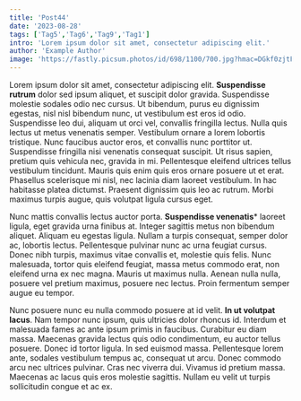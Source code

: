 ```yaml
---
title: 'Post44' 
date: '2023-08-28' 
tags: ['Tag5','Tag6','Tag9','Tag1']
intro: 'Lorem ipsum dolor sit amet, consectetur adipiscing elit.'
author: 'Example Author'
image: 'https://fastly.picsum.photos/id/698/1100/700.jpg?hmac=DGkf0zjtFnAj6is5jR-DOZhSVIw0w41m5HtM5WaTEbE'
---
```


Lorem ipsum dolor sit amet, consectetur adipiscing elit. **Suspendisse rutrum** dolor sed ipsum aliquet, et suscipit dolor gravida. Suspendisse molestie sodales odio nec cursus. Ut bibendum, purus eu dignissim egestas, nisl nisl bibendum nunc, ut vestibulum est eros id odio. Suspendisse leo dui, aliquam ut orci vel, convallis fringilla lectus. Nulla quis lectus ut metus venenatis semper. Vestibulum ornare a lorem lobortis tristique. Nunc faucibus auctor eros, et convallis nunc porttitor ut. Suspendisse fringilla nisi venenatis consequat suscipit. Ut risus sapien, pretium quis vehicula nec, gravida in mi. Pellentesque eleifend ultrices tellus vestibulum tincidunt. Mauris quis enim quis eros ornare posuere ut et erat. Phasellus scelerisque mi nisl, nec lacinia diam laoreet vestibulum. In hac habitasse platea dictumst. Praesent dignissim quis leo ac rutrum. Morbi maximus turpis augue, quis volutpat ligula cursus eget.

Nunc mattis convallis lectus auctor porta. **Suspendisse venenatis*** laoreet ligula, eget gravida urna finibus at. Integer sagittis metus non bibendum aliquet. Aliquam eu egestas ligula. Nullam a turpis consequat, semper dolor ac, lobortis lectus. Pellentesque pulvinar nunc ac urna feugiat cursus. Donec nibh turpis, maximus vitae convallis et, molestie quis felis. Nunc malesuada, tortor quis eleifend feugiat, massa metus commodo erat, non eleifend urna ex nec magna. Mauris ut maximus nulla. Aenean nulla nulla, posuere vel pretium maximus, posuere nec lectus. Proin fermentum semper augue eu tempor.

Nunc posuere nunc eu nulla commodo posuere at id velit. **In ut volutpat lacus**. Nam tempor nunc ipsum, quis ultricies dolor rhoncus id. Interdum et malesuada fames ac ante ipsum primis in faucibus. Curabitur eu diam massa. Maecenas gravida lectus quis odio condimentum, eu auctor tellus posuere. Donec id tortor ligula. In sed euismod massa. Pellentesque lorem ante, sodales vestibulum tempus ac, consequat ut arcu. Donec commodo arcu nec ultrices pulvinar. Cras nec viverra dui. Vivamus id pretium massa. Maecenas ac lacus quis eros molestie sagittis. Nullam eu velit ut turpis sollicitudin congue et ac ex.

